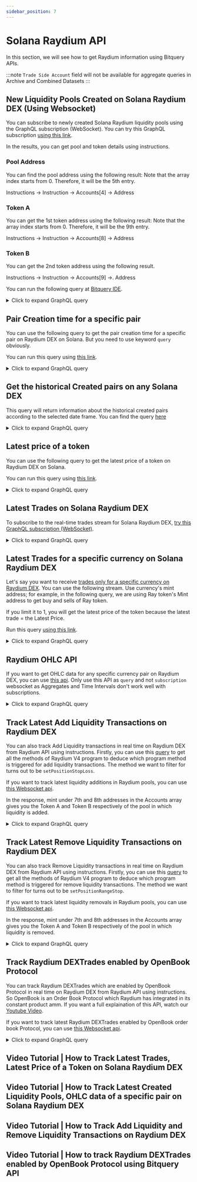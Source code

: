 ```yaml
---
sidebar_position: 7
---
```


# Solana Raydium API

In this section, we will see how to get Raydium information using Bitquery APIs.

:::note
`Trade Side Account` field will not be available for aggregate queries in Archive and Combined Datasets
:::

<head>
<meta name="title" content="Solana Raydium API - Latest Liquidity Pools & Trades"/>
<meta name="description" content="Get top Raydium liquidity pools created and trades on Solana based DEX Raydium using Bitquery's Solana Raydium Websockets API."/>
<meta name="robots" content="index, follow"/>
<meta http-equiv="Content-Type" content="text/html; charset=utf-8"/>
<meta name="language" content="English"/>

<!-- Open Graph / Facebook -->

<meta property="og:type" content="website" />
<meta
  property="og:title"
  content="Solana Raydium API - Get Latest Liquidity Pools and Trades"
/>
<meta
  property="og:description"
  content="Get top Raydium liquidity pools created and trades on Solana based DEX Raydium using Bitquery's Solana Raydium Websockets API."
/>

<!-- Twitter -->

<meta property="twitter:card" content="summary_large_image" />
<meta property="twitter:title" content="Solana Raydium API - Latest Liquidity Pools & Trades" />
<meta property="twitter:description" content="Get top Raydium liquidity pools created and trades on Solana based DEX Raydium using Bitquery's Solana Raydium Websockets API." />
</head>


## New Liquidity Pools Created on Solana Raydium DEX (Using Websocket)

You can subscribe to newly created Solana Raydium liquidity pools using the GraphQL subscription (WebSocket).
You can try this GraphQL subscription [using this link](https://ide.bitquery.io/Latest-Radiyum-V4-pools-created_1).

In the results, you can get pool and token details using instructions.

### Pool Address

You can find the pool address using the following result: Note that the array index starts from 0. Therefore, it will be the 5th entry.

Instructions -> Instruction -> Accounts[4] -> Address

### Token A

You can get the 1st token address using the following result: Note that the array index starts from 0. Therefore, it will be the 9th entry.

Instructions -> Instruction -> Accounts[8] -> Address

### Token B

You can get the 2nd token address using the following result.

Instructions -> Instruction -> Accounts[9] ->. Address

You can run the following query at [Bitquery IDE](https://ide.bitquery.io/Latest-Radiyum-V4-pools-created_5).

<details>
  <summary>Click to expand GraphQL query</summary>

```graphql
subscription {
  Solana {
    Instructions(
      where: {
        Transaction: { Result: { Success: true } }
        Instruction: {
          Program: {
            Method: { is: "initialize2" }
            Address: { is: "675kPX9MHTjS2zt1qfr1NYHuzeLXfQM9H24wFSUt1Mp8" }
          }
        }
      }
    ) {
      Block {
        Time
        Date
      }
      Transaction {
        Signature
      }
      Instruction {
        AncestorIndexes
        CallerIndex
        Depth
        Data
        ExternalSeqNumber
        InternalSeqNumber
        Index
        Accounts {
          Address
          IsWritable
          Token {
            Mint
            Owner
            ProgramId
          }
        }
        CallPath
        Logs
        Program {
          AccountNames
          Method
          Json
          Name
          Arguments {
            Type
            Name
            Value {
              __typename
              ... on Solana_ABI_Integer_Value_Arg {
                integer
              }
              ... on Solana_ABI_String_Value_Arg {
                string
              }
              ... on Solana_ABI_Address_Value_Arg {
                address
              }
              ... on Solana_ABI_BigInt_Value_Arg {
                bigInteger
              }
              ... on Solana_ABI_Bytes_Value_Arg {
                hex
              }
              ... on Solana_ABI_Boolean_Value_Arg {
                bool
              }
              ... on Solana_ABI_Float_Value_Arg {
                float
              }
              ... on Solana_ABI_Json_Value_Arg {
                json
              }
            }
          }
        }
      }
    }
  }
}
```

</details>

## Pair Creation time for a specific pair

You can use the following query to get the pair creation time for a specific pair on Raydium DEX on Solana. But you need to use keyword `query` obviously.

You can run this query using [this link](https://ide.bitquery.io/Specific-pair-creation-time-on-Raydium-Solana_1).

<details>
  <summary>Click to expand GraphQL query</summary>

```{
  Solana {
    Instructions(
      where: {Transaction: {Result: {Success: true}}, Instruction: {Program: {Method: {is: "initializeUserWithNonce"}, Address: {is: "675kPX9MHTjS2zt1qfr1NYHuzeLXfQM9H24wFSUt1Mp8"}}, Accounts: {includes: {Address: {is: "CSyP9JXCVuVoobWrdtBqQeq7s7VWwNAJ7FFBhLnLFUCE"}}}}}
    ) {
      Block {
        Time
      }
      Transaction {
        Signature
      }
    }
  }
}


```

</details>

## Get the historical Created pairs on any Solana DEX

This query will return information about the historical created pairs according to the selected date frame.
You can find the query [here](https://ide.bitquery.io/Solana-Raydium-New-Pairs_2)

<details>
  <summary>Click to expand GraphQL query</summary>

```
query{
  Solana(dataset: archive) {
    DEXTradeByTokens(
      where: {
        Trade: {
          Dex: {
            ProtocolFamily: {
              is: "Raydium"
            }
					}
        }
      }
      limit: {
      count: 100
    }) {
      Block {
        Date(minimum: Block_Date
        selectWhere: {
          since: "2024-10-01"
          till: "2024-11-01"
        })
      }
      Trade {
        Dex {
          ProtocolFamily
        }
        Market{
          MarketAddress
        }
        Currency {
          Symbol
          MintAddress
        }
        Side {
          Currency {
            Symbol
            MintAddress
          }
        }
      }
    }
  }
}
```

</details>

## Latest price of a token

You can use the following query to get the latest price of a token on Raydium DEX on Solana.

You can run this query using [this link](https://ide.bitquery.io/live-price-of-token-on-raydium---updated).

<details>
  <summary>Click to expand GraphQL query</summary>

```
{
  Solana {
    DEXTradeByTokens(
      limit: {count: 1}
      orderBy: {descending: Block_Time}
      where: {Trade: {Dex: {ProgramAddress: {is: "675kPX9MHTjS2zt1qfr1NYHuzeLXfQM9H24wFSUt1Mp8"}}, Currency: {MintAddress: {is: "EPjFWdd5AufqSSqeM2qN1xzybapC8G4wEGGkZwyTDt1v"}}, Side: {Currency: {MintAddress: {is: "So11111111111111111111111111111111111111112"}}}}}
    ) {
      Block {
        Time
      }
      Trade {
        Price
        PriceInUSD
      }
    }
  }
}

```

</details>

## Latest Trades on Solana Raydium DEX

To subscribe to the real-time trades stream for Solana Raydium DEX, [try this GraphQL subscription (WebSocket)](https://ide.bitquery.io/Updated-Real-time-trades-on-Raydium-DEX-on-Solana_1).

<details>
  <summary>Click to expand GraphQL query</summary>

```graphql
subscription {
  Solana {
    DEXTrades(
      where: {
        Trade: {
          Dex: {
            ProgramAddress: {
              is: "675kPX9MHTjS2zt1qfr1NYHuzeLXfQM9H24wFSUt1Mp8"
            }
          }
        }
      }
    ) {
      Trade {
        Dex {
          ProgramAddress
          ProtocolFamily
          ProtocolName
        }
        Buy {
          Account {
            Address
          }
          Amount
          Currency {
            MintAddress
            Decimals
            Symbol
            ProgramAddress
            Name
          }
          PriceAgaistSellCurrency: Price
        }
        Sell {
          Account {
            Address
          }
          Amount
          Currency {
            MintAddress
            Decimals
            Symbol
            Name
          }
          PriceAgaistBuyCurrency: Price
        }
      }
      Block {
        Time
        Height
      }
      Transaction {
        Signature
        FeePayer
        Signer
      }
    }
  }
}
```

</details>

## Latest Trades for a specific currency on Solana Raydium DEX

Let's say you want to receive [trades only for a specific currency on Raydium DEX](https://ide.bitquery.io/Updated-Real-time-buy-and-sell-of-specific-currency-on-Raydium-DEX-on-Solana_1). You can use the following stream.
Use currency's mint address; for example, in the following query, we are using Ray token's Mint address to get buy and sells of Ray token.

If you limit it to 1, you will get the latest price of the token because the latest trade = the Latest Price.

Run this query [using this link](https://ide.bitquery.io/Updated-Real-time-buy-and-sell-of-specific-currency-on-Raydium-DEX-on-Solana_1).

<details>
  <summary>Click to expand GraphQL query</summary>

```graphql
subscription {
  Solana {
    Buyside: DEXTrades(
      where: {
        Trade: {
          Buy: {
            Currency: {
              MintAddress: {
                is: "4k3Dyjzvzp8eMZWUXbBCjEvwSkkk59S5iCNLY3QrkX6R"
              }
            }
          }
          Dex: {
            ProgramAddress: {
              is: "675kPX9MHTjS2zt1qfr1NYHuzeLXfQM9H24wFSUt1Mp8"
            }
          }
        }
      }
    ) {
      Trade {
        Dex {
          ProgramAddress
          ProtocolFamily
          ProtocolName
        }
        Buy {
          Account {
            Address
          }
          Amount
          Currency {
            Decimals
            Symbol
            MintAddress
            Name
          }
          PriceAgaistSellCurrency: Price
        }
        Sell {
          Account {
            Address
          }
          Amount
          Currency {
            Decimals
            Symbol
            MintAddress
            Name
          }
          PriceAgaistBuyCurrency: Price
        }
      }
      Block {
        Time
        Height
      }
      Transaction {
        Signature
        FeePayer
        Signer
      }
    }
    Sellside: DEXTrades(
      limit: { count: 10 }
      where: {
        Trade: {
          Sell: {
            Currency: {
              MintAddress: {
                is: "4k3Dyjzvzp8eMZWUXbBCjEvwSkkk59S5iCNLY3QrkX6R"
              }
            }
          }
          Dex: {
            ProgramAddress: {
              is: "675kPX9MHTjS2zt1qfr1NYHuzeLXfQM9H24wFSUt1Mp8"
            }
          }
        }
      }
    ) {
      Trade {
        Dex {
          ProgramAddress
          ProtocolFamily
          ProtocolName
        }
        Buy {
          Account {
            Address
          }
          Amount
          Currency {
            Decimals
            Symbol
            MintAddress
            Name
          }
          PriceAgaistSellCurrency: Price
        }
        Sell {
          Account {
            Address
          }
          Amount
          Currency {
            Decimals
            Symbol
            MintAddress
            Name
          }
          PriceAgaistBuyCurrency: Price
        }
      }
      Block {
        Time
        Height
      }
      Transaction {
        Signature
        FeePayer
        Signer
      }
    }
  }
}
```

</details>

## Raydium OHLC API

If you want to get OHLC data for any specific currency pair on Raydium DEX, you can use [this api](https://ide.bitquery.io/Raydium-OHLC-for-specific-pair_5).
Only use this API as `query` and not `subscription` websocket as Aggregates and Time Intervals don't work well with subscriptions.

<details>
  <summary>Click to expand GraphQL query</summary>

```graphql
{
  Solana {
    DEXTradeByTokens(
      orderBy: { descendingByField: "Block_Timefield" }
      where: {
        Trade: {
          Currency: {
            MintAddress: { is: "6D7NaB2xsLd7cauWu1wKk6KBsJohJmP2qZH9GEfVi5Ui" }
          }
          Side: {
            Currency: {
              MintAddress: { is: "So11111111111111111111111111111111111111112" }
            }
          }
          Dex: {
            ProgramAddress: {
              is: "675kPX9MHTjS2zt1qfr1NYHuzeLXfQM9H24wFSUt1Mp8"
            }
          }
          PriceAsymmetry: { lt: 0.1 }
        }
      }
      limit: { count: 10 }
    ) {
      Block {
        Timefield: Time(interval: { in: minutes, count: 1 })
      }
      volume: sum(of: Trade_Amount)
      Trade {
        high: Price(maximum: Trade_Price)
        low: Price(minimum: Trade_Price)
        open: Price(minimum: Block_Slot)
        close: Price(maximum: Block_Slot)
      }
      count
    }
  }
}
```

</details>

## Track Latest Add Liquidity Transactions on Raydium DEX

You can also track Add Liquidity transactions in real time on Raydium DEX from Raydium API using instructions. Firstly, you can use this [query](https://ide.bitquery.io/Get-all-methods-of-Raydium-V4-Program#) to get all the methods of Raydium V4 program to deduce which program method is triggered for add liquidity transactions. The method we want to filter for turns out to be `setPositionStopLoss`.

If you want to track latest liquidity additions in Raydium pools, you can use [this Websocket api](https://ide.bitquery.io/Track-Add-Liquidity-Transactions-on-Solana-Raydium-DEX).

In the response, mint under 7th and 8th addresses in the Accounts array gives you the Token A and Token B respectively of the pool in which liquidity is added.

<details>
  <summary>Click to expand GraphQL query</summary>

```graphql
subscription {
  Solana {
    Instructions(
      where: {
        Instruction: {
          Program: {
            Address: { is: "675kPX9MHTjS2zt1qfr1NYHuzeLXfQM9H24wFSUt1Mp8" }
            Method: { is: "setPositionStopLoss" }
          }
        }
        Transaction: { Result: { Success: true } }
      }
    ) {
      Transaction {
        Signature
      }
      Block {
        Time
      }
      Instruction {
        Accounts {
          Address
          IsWritable
          Token {
            ProgramId
            Owner
            Mint
          }
        }
        AncestorIndexes
        BalanceUpdatesCount
        CallPath
        CallerIndex
        Data
        Depth
        Logs
        InternalSeqNumber
        Index
        ExternalSeqNumber
        Program {
          Address
          AccountNames
          Method
          Arguments {
            Name
            Type
            Value {
              ... on Solana_ABI_Integer_Value_Arg {
                integer
              }
              ... on Solana_ABI_String_Value_Arg {
                string
              }
              ... on Solana_ABI_Address_Value_Arg {
                address
              }
              ... on Solana_ABI_BigInt_Value_Arg {
                bigInteger
              }
              ... on Solana_ABI_Bytes_Value_Arg {
                hex
              }
              ... on Solana_ABI_Boolean_Value_Arg {
                bool
              }
              ... on Solana_ABI_Float_Value_Arg {
                float
              }
              ... on Solana_ABI_Json_Value_Arg {
                json
              }
            }
          }
        }
      }
    }
  }
}
```

</details>

## Track Latest Remove Liquidity Transactions on Raydium DEX

You can also track Remove Liquidity transactions in real time on Raydium DEX from Raydium API using instructions. Firstly, you can use this [query](https://ide.bitquery.io/Get-all-methods-of-Raydium-V4-Program#) to get all the methods of Raydium V4 program to deduce which program method is triggered for remove liquidity transactions. The method we want to filter for turns out to be `setPositionRangeStop`.

If you want to track latest liquidity removals in Raydium pools, you can use [this Websocket api](https://ide.bitquery.io/Track-Remove-Liquidity-Transactions-on-Solana-Raydium-DEX#).

In the response, mint under 7th and 8th addresses in the Accounts array gives you the Token A and Token B respectively of the pool in which liquidity is removed.

<details>
  <summary>Click to expand GraphQL query</summary>

```graphql
subscription {
  Solana {
    Instructions(
      where: {
        Instruction: {
          Program: {
            Address: { is: "675kPX9MHTjS2zt1qfr1NYHuzeLXfQM9H24wFSUt1Mp8" }
            Method: { is: "setPositionRangeStop" }
          }
        }
        Transaction: { Result: { Success: true } }
      }
    ) {
      Transaction {
        Signature
      }
      Block {
        Time
      }
      Instruction {
        Accounts {
          Address
          IsWritable
          Token {
            ProgramId
            Owner
            Mint
          }
        }
        AncestorIndexes
        BalanceUpdatesCount
        CallPath
        CallerIndex
        Data
        Depth
        Logs
        InternalSeqNumber
        Index
        ExternalSeqNumber
        Program {
          Address
          AccountNames
          Method
          Arguments {
            Name
            Type
            Value {
              ... on Solana_ABI_Integer_Value_Arg {
                integer
              }
              ... on Solana_ABI_String_Value_Arg {
                string
              }
              ... on Solana_ABI_Address_Value_Arg {
                address
              }
              ... on Solana_ABI_BigInt_Value_Arg {
                bigInteger
              }
              ... on Solana_ABI_Bytes_Value_Arg {
                hex
              }
              ... on Solana_ABI_Boolean_Value_Arg {
                bool
              }
              ... on Solana_ABI_Float_Value_Arg {
                float
              }
              ... on Solana_ABI_Json_Value_Arg {
                json
              }
            }
          }
        }
      }
    }
  }
}
```

</details>

## Track Raydium DEXTrades enabled by OpenBook Protocol

You can track Raydium DEXTrades which are enabled by OpenBook Protocol in real time on Raydium DEX from Raydium API using instructions. So OpenBook is an Order Book Protocol which Raydium has integrated in its constant product amm. If you want a full explaination of this API, watch our [Youtube Video](https://www.youtube.com/watch?v=aYARyvvItHA).

If you want to track latest Raydium DEXTrades enabled by OpenBook order book Protocol, you can use [this Websocket api](https://ide.bitquery.io/Raydium-dextrades-through-OpenBook-order-book#).

<details>
  <summary>Click to expand GraphQL query</summary>

```graphql
subscription {
  Solana {
    DEXTrades(
      where: {
        Trade: { Dex: { ProtocolFamily: { is: "Raydium" } } }
        Instruction: {
          Accounts: {
            includes: {
              Address: { is: "srmqPvymJeFKQ4zGQed1GFppgkRHL9kaELCbyksJtPX" }
            }
          }
        }
      }
    ) {
      Trade {
        Buy {
          Account {
            Address
          }
          Amount
          AmountInUSD
          Currency {
            MintAddress
            Symbol
          }
          Price
          PriceInUSD
        }
        Market {
          MarketAddress
        }
        Dex {
          ProtocolFamily
          ProtocolName
          ProgramAddress
        }
        Sell {
          Account {
            Address
          }
          Amount
          AmountInUSD
          Currency {
            MintAddress
            Symbol
          }
          Price
          PriceInUSD
        }
      }
      Transaction {
        Signature
      }
    }
  }
}
```

</details>

## Video Tutorial | How to Track Latest Trades, Latest Price of a Token on Solana Raydium DEX

<VideoPlayer url="https://www.youtube.com/watch?v=T1AVFL7weBI" />

## Video Tutorial | How to Track Latest Created Liquidity Pools, OHLC data of a specific pair on Solana Raydium DEX

<VideoPlayer url="https://www.youtube.com/watch?v=gqG5NW17mm0" />

## Video Tutorial | How to Track Add Liquidity and Remove Liquidity Transactions on Raydium DEX

<VideoPlayer url="https://www.youtube.com/watch?v=s3VfsMiRRVM" />

## Video Tutorial | How to track Raydium DEXTrades enabled by OpenBook Protocol using Bitquery API

<VideoPlayer url="https://www.youtube.com/watch?v=aYARyvvItHA" />
